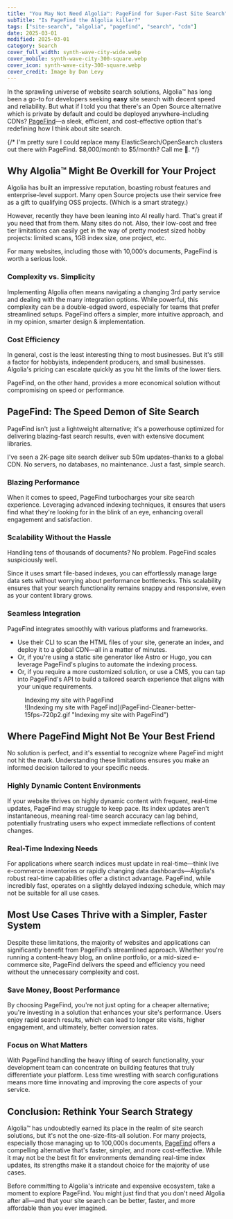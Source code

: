 ```yaml
---
title: "You May Not Need Algolia™️: PageFind for Super-Fast Site Search"
subTitle: "Is PageFind the Algolia killer?"
tags: ["site-search", "algolia", "pagefind", "search", "cdn"]
date: 2025-03-01
modified: 2025-03-01
category: Search
cover_full_width: synth-wave-city-wide.webp
cover_mobile: synth-wave-city-300-square.webp
cover_icon: synth-wave-city-300-square.webp
cover_credit: Image by Dan Levy
---
```


In the sprawling universe of website search solutions, Algolia™️ has long been a go-to for developers seeking **easy** site search with decent speed and reliability. But what if I told you that there's an Open Source alternative which is private by default and could be deployed anywhere–including CDNs? [PageFind](https://pagefind.app/)—a sleek, efficient, and cost-effective option that's redefining how I think about site search.

{/* I'm pretty sure I could replace many ElasticSearch/OpenSearch clusters out there with PageFind. $8,000/month to $5/month? Call me 🙌. */}

## Why Algolia™️ Might Be Overkill for Your Project

Algolia has built an impressive reputation, boasting robust features and enterprise-level support. Many open Source projects use their service free as a gift to qualifying OSS projects. (Which is a smart strategy.)

However, recently they have been leaning into AI really hard. That's great if you need that from them. Many sites do not. Also, their low-cost and free tier limitations can easily get in the way of pretty modest sized hobby projects: limited scans, 1GB index size, one project, etc.

For many websites, including those with 10,000’s documents, PageFind is worth a serious look. 

### Complexity vs. Simplicity

Implementing Algolia often means navigating a changing 3rd party service and dealing with the many integration options. While powerful, this complexity can be a double-edged sword, especially for teams that prefer streamlined setups. PageFind offers a simpler, more intuitive approach, and in my opinion, smarter design & implementation.

### Cost Efficiency

In general, cost is the least interesting thing to most businesses. But it's still a factor for hobbyists, independent producers, and small businesses.
Algolia's pricing can escalate quickly as you hit the limits of the lower tiers.

PageFind, on the other hand, provides a more economical solution without compromising on speed or performance.

## PageFind: The Speed Demon of Site Search

PageFind isn't just a lightweight alternative; it's a powerhouse optimized for delivering blazing-fast search results, even with extensive document libraries.

I've seen a 2K-page site search deliver sub 50m updates–thanks to a global CDN. No servers, no databases, no maintenance. Just a fast, simple search.

### Blazing Performance

When it comes to speed, PageFind turbocharges your site search experience. Leveraging advanced indexing techniques, it ensures that users find what they're looking for in the blink of an eye, enhancing overall engagement and satisfaction.

### Scalability Without the Hassle

Handling tens of thousands of documents? No problem. PageFind scales suspiciously well.

Since it uses smart file-based indexes, you can effortlessly manage large data sets without worrying about performance bottlenecks. This scalability ensures that your search functionality remains snappy and responsive, even as your content library grows.

### Seamless Integration

PageFind integrates smoothly with various platforms and frameworks.

- Use their CLI to scan the HTML files of your site, generate an index, and deploy it to a global CDN—all in a matter of minutes.
- Or, if you're using a static site generator like Astro or Hugo, you can leverage PageFind's plugins to automate the indexing process.
- Or, if you require a more customized solution, or use a CMS, you can tap into PageFind's API to build a tailored search experience that aligns with your unique requirements.

<figure>
  <figcaption>Indexing my site with PageFind</figcaption>
![Indexing my site with PageFind](PageFind-Cleaner-better-15fps-720p2.gif "Indexing my site with PageFind")
</figure>


## Where PageFind Might Not Be Your Best Friend

No solution is perfect, and it's essential to recognize where PageFind might not hit the mark. Understanding these limitations ensures you make an informed decision tailored to your specific needs.

### Highly Dynamic Content Environments

If your website thrives on highly dynamic content with frequent, real-time updates, PageFind may struggle to keep pace. Its index updates aren't instantaneous, meaning real-time search accuracy can lag behind, potentially frustrating users who expect immediate reflections of content changes.

### Real-Time Indexing Needs

For applications where search indices must update in real-time—think live e-commerce inventories or rapidly changing data dashboards—Algolia's robust real-time capabilities offer a distinct advantage. PageFind, while incredibly fast, operates on a slightly delayed indexing schedule, which may not be suitable for all use cases.

## Most Use Cases Thrive with a Simpler, Faster System

Despite these limitations, the majority of websites and applications can significantly benefit from PageFind’s streamlined approach. Whether you're running a content-heavy blog, an online portfolio, or a mid-sized e-commerce site, PageFind delivers the speed and efficiency you need without the unnecessary complexity and cost.

### Save Money, Boost Performance

By choosing PageFind, you're not just opting for a cheaper alternative; you're investing in a solution that enhances your site's performance. Users enjoy rapid search results, which can lead to longer site visits, higher engagement, and ultimately, better conversion rates.

### Focus on What Matters

With PageFind handling the heavy lifting of search functionality, your development team can concentrate on building features that truly differentiate your platform. Less time wrestling with search configurations means more time innovating and improving the core aspects of your service.

## Conclusion: Rethink Your Search Strategy

Algolia™️ has undoubtedly earned its place in the realm of site search solutions, but it's not the one-size-fits-all solution. For many projects, especially those managing up to 100,000s documents, [PageFind](https://pagefind.app/) offers a compelling alternative that's faster, simpler, and more cost-effective. While it may not be the best fit for environments demanding real-time index updates, its strengths make it a standout choice for the majority of use cases.

Before committing to Algolia's intricate and expensive ecosystem, take a moment to explore PageFind. You might just find that you don't need Algolia after all—and that your site search can be better, faster, and more affordable than you ever imagined.

